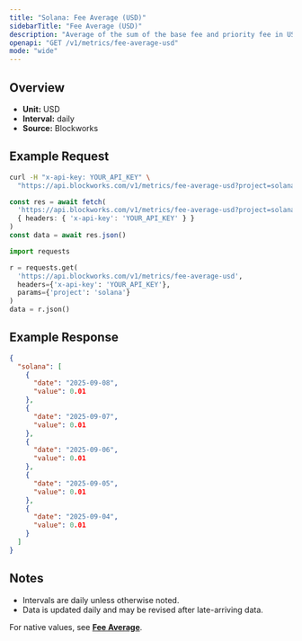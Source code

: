 ```yaml
---
title: "Solana: Fee Average (USD)"
sidebarTitle: "Fee Average (USD)"
description: "Average of the sum of the base fee and priority fee in USD that day"
openapi: "GET /v1/metrics/fee-average-usd"
mode: "wide"
---
```


## Overview

- **Unit:** USD
- **Interval:** daily
- **Source:** Blockworks

## Example Request

<CodeGroup>

```bash cURL
curl -H "x-api-key: YOUR_API_KEY" \
  "https://api.blockworks.com/v1/metrics/fee-average-usd?project=solana"
```

```typescript TypeScript
const res = await fetch(
  'https://api.blockworks.com/v1/metrics/fee-average-usd?project=solana',
  { headers: { 'x-api-key': 'YOUR_API_KEY' } }
)
const data = await res.json()
```

```python Python
import requests

r = requests.get(
  'https://api.blockworks.com/v1/metrics/fee-average-usd',
  headers={'x-api-key': 'YOUR_API_KEY'},
  params={'project': 'solana'}
)
data = r.json()
```

</CodeGroup>

## Example Response

```json
{
  "solana": [
    {
      "date": "2025-09-08",
      "value": 0.01
    },
    {
      "date": "2025-09-07",
      "value": 0.01
    },
    {
      "date": "2025-09-06",
      "value": 0.01
    },
    {
      "date": "2025-09-05",
      "value": 0.01
    },
    {
      "date": "2025-09-04",
      "value": 0.01
    }
  ]
}
```

## Notes
- Intervals are daily unless otherwise noted.
- Data is updated daily and may be revised after late-arriving data.

<Note>For native values, see **[Fee Average](./fee-average)**.</Note>